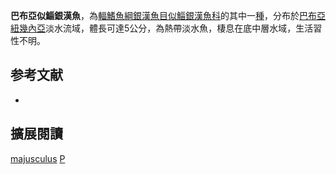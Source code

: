 {{Speciesbox
| name = 巴布亞似鯔銀漢魚
| image = 
| image_width = 250px
| status = LC
| status_system = IUCN3.1
| genus = Pseudomugil
| species = majusculus
| authority = Ivantsoff & Allen, 1984
| synonyms = 
}}
'''巴布亞似鯔銀漢魚'''，為[[輻鰭魚綱|輻鰭魚綱]][[銀漢魚目|銀漢魚目]][[似鯔銀漢魚科|似鯔銀漢魚科]]的其中一[[種|種]]，分布於[[巴布亞紐幾內亞|巴布亞紐幾內亞]]淡水流域，體長可達5公分，為熱帶淡水魚，棲息在底中層水域，生活習性不明。
==参考文献==
*{{FishBase_species|genus=Pseudomugil|species=majusculus|year=2016|month=5}}

== 擴展閱讀 ==
{{refbegin}}
{{wikispecies-inline|Pseudomugil majusculus|巴布亞似鯔銀漢魚}}
{{refend}}
{{Taxonbar|from=Q5035179}}

[[Category:鯔銀漢魚屬|majusculus]]
[[Category:1984年描述的魚類|P]]


{{魚類小作品}}